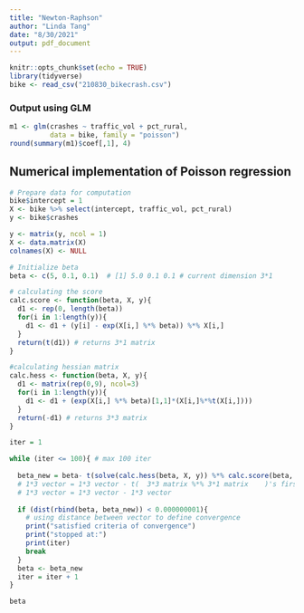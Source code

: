 ```yaml
---
title: "Newton-Raphson"
author: "Linda Tang"
date: "8/30/2021"
output: pdf_document
---
```


```r
knitr::opts_chunk$set(echo = TRUE)
library(tidyverse)
bike <- read_csv("210830_bikecrash.csv")
```

### Output using GLM

```r
m1 <- glm(crashes ~ traffic_vol + pct_rural, 
          data = bike, family = "poisson")
round(summary(m1)$coef[,1], 4)
```

## Numerical implementation of Poisson regression

```r
# Prepare data for computation
bike$intercept = 1
X <- bike %>% select(intercept, traffic_vol, pct_rural)
y <- bike$crashes

y <- matrix(y, ncol = 1)
X <- data.matrix(X)
colnames(X) <- NULL

# Initialize beta
beta <- c(5, 0.1, 0.1)  # [1] 5.0 0.1 0.1 # current dimension 3*1
```

```r
# calculating the score
calc.score <- function(beta, X, y){
  d1 <- rep(0, length(beta))
  for(i in 1:length(y)){
    d1 <- d1 + (y[i] - exp(X[i,] %*% beta)) %*% X[i,]
  }
  return(t(d1)) # returns 3*1 matrix
}

#calculating hessian matrix
calc.hess <- function(beta, X, y){
  d1 <- matrix(rep(0,9), ncol=3)
  for(i in 1:length(y)){
    d1 <- d1 + (exp(X[i,] %*% beta)[1,1]*(X[i,]%*%t(X[i,])))
  }
  return(-d1) # returns 3*3 matrix 
}
```

```r
iter = 1

while (iter <= 100){ # max 100 iter
  
  beta_new = beta- t(solve(calc.hess(beta, X, y)) %*% calc.score(beta, X, y))[1,]
  # 1*3 vector = 1*3 vector - t(  3*3 matrix %*% 3*1 matrix    )'s first row
  # 1*3 vector = 1*3 vector - 1*3 vector
  
  if (dist(rbind(beta, beta_new)) < 0.000000001){ 
    # using distance between vector to define convergence
    print("satisfied criteria of convergence")
    print("stopped at:")
    print(iter)
    break
  }
  beta <- beta_new
  iter = iter + 1
}
```

```r
beta
```
